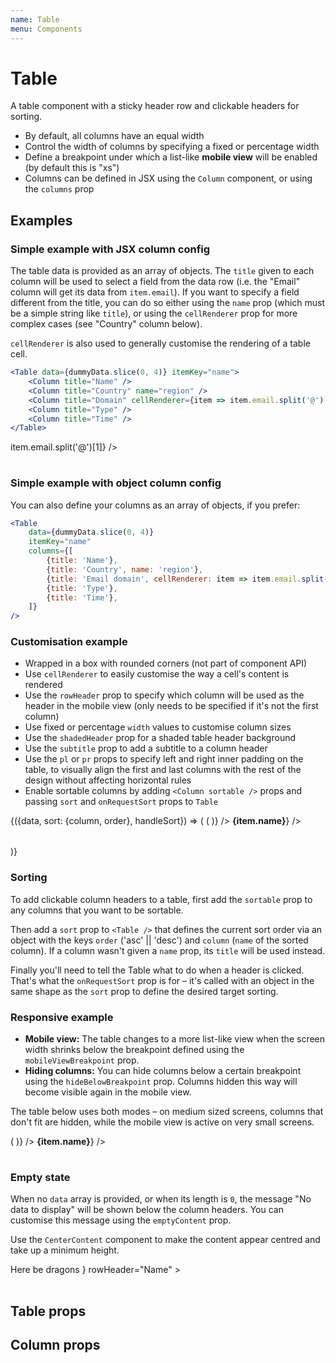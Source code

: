 ```yaml
---
name: Table
menu: Components
---
```



# Table

A table component with a sticky header row and clickable headers for sorting.

-   By default, all columns have an equal width
-   Control the width of columns by specifying a fixed or percentage width
-   Define a breakpoint under which a list-like **mobile view** will be enabled (by default this is "xs")
-   Columns can be defined in JSX using the `Column` component, or using the `columns` prop

## Examples

### Simple example with JSX column config

The table data is provided as an array of objects. The `title` given to each column will be used to select a field from the data row (i.e. the "Email" column will get its data from `item.email`). If you want to specify a field different from the title, you can do so either using the `name` prop (which must be a simple string like `title`), or using the `cellRenderer` prop for more complex cases (see "Country" column below).

`cellRenderer` is also used to generally customise the rendering of a table cell.

```jsx
<Table data={dummyData.slice(0, 4)} itemKey="name">
	<Column title="Name" />
	<Column title="Country" name="region" />
	<Column title="Domain" cellRenderer={item => item.email.split('@')[1]} />
	<Column title="Type" />
	<Column title="Time" />
</Table>
```

<Playground>
	<Table data={dummyData.slice(0, 4)} itemKey="name">
		<Column title="Name" />
		<Column title="Country" name="region" />
		<Column
			title="Email domain"
			cellRenderer={item => item.email.split('@')[1]}
		/>
		<Column title="Type" />
		<Column title="Time" />
	</Table>
</Playground>

### Simple example with object column config

You can also define your columns as an array of objects, if you prefer:

```jsx
<Table
	data={dummyData.slice(0, 4)}
	itemKey="name"
	columns={[
		{title: 'Name'},
		{title: 'Country', name: 'region'},
		{title: 'Email domain', cellRenderer: item => item.email.split('@')[1]},
		{title: 'Type'},
		{title: 'Time'},
	]}
/>
```

### Customisation example

-   Wrapped in a box with rounded corners (not part of component API)
-   Use `cellRenderer` to easily customise the way a cell's content is rendered
-   Use the `rowHeader` prop to specify which column will be used as the header in the mobile view (only needs to be specified if it's not the first column)
-   Use fixed or percentage `width` values to customise column sizes
-   Use the `shadedHeader` prop for a shaded table header background
-   Use the `subtitle` prop to add a subtitle to a column header
-   Use the `pl` or `pr` props to specify left and right inner padding on the table, to visually align the first and last columns with the rest of the design without affecting horizontal rules
-   Enable sortable columns by adding `<Column sortable />` props and passing `sort` and `onRequestSort` props to `Table`

<Playground>
	<Box border="thin" borderRadius="large">
		<DemoTableState data={dummyData.slice(4, 8)}>
			{({data, sort: {column, order}, handleSort}) => (
				<Table
					shadedHeader
					data={data}
					itemKey="name"
					rowHeader="Name"
					sort={{
						column,
						order,
					}}
					onRequestSort={handleSort}
					pl="xl"
					pr={20}
				>
					<Column
						title="Role"
						width={75}
						cellRenderer={item => (
							<Icon
								name={item.role === 'manager' ? 'star' : 'user'}
								aria-label={
									item.role === 'manager' ? 'Manager' : 'User'
								}
							/>
						)}
					/>
					<Column
						sortable
						title="Name"
						width="40%"
						cellRenderer={item => <strong>{item.name}</strong>}
					/>
					<Column
						sortable
						title="Type"
						subtitle="Random characters"
					/>
					<Column sortable title="Time" defaultOrder="desc" />
				</Table>
			)}
		</DemoTableState>
	</Box>
</Playground>

### Sorting

To add clickable column headers to a table, first add the `sortable` prop to any columns that you want to be sortable.

Then add a `sort` prop to `<Table />` that defines the current sort order via an object with the keys `order` ('asc' || 'desc') and `column` (`name` of the sorted column). If a column wasn't given a `name` prop, its `title` will be used instead.

Finally you'll need to tell the Table what to do when a header is clicked. That's what the `onRequestSort` prop is for – it's called with an object in the same shape as the `sort` prop to define the desired target sorting.

### Responsive example

-   **Mobile view:** The table changes to a more list-like view when the screen width shrinks below the breakpoint defined using the `mobileViewBreakpoint` prop.
-   **Hiding columns:** You can hide columns below a certain breakpoint using the `hideBelowBreakpoint` prop. Columns hidden this way will become visible again in the mobile view.

The table below uses both modes – on medium sized screens, columns that don't fit are hidden, while the mobile view is active on very small screens.

<Playground>
	<Table
		mobileViewBreakpoint="xxs"
		data={dummyData.slice(8, 12)}
		itemKey="name"
		rowHeader="Name"
	>
		<Column
			title="Role"
			width={60}
			cellRenderer={item => (
				<Icon name={item.role === 'manager' ? 'star' : 'user'} />
			)}
		/>
		<Column
			title="Name"
			width="40%"
			cellRenderer={item => <strong>{item.name}</strong>}
		/>
		<Column title="Region" hideBelowBreakpoint="m" />
		<Column title="Type" />
		<Column title="Time" />
	</Table>
</Playground>

### Empty state

When no `data` array is provided, or when its length is `0`, the message "No data to display" will be shown below the column headers. You can customise this message using the `emptyContent` prop.

Use the `CenterContent` component to make the content appear centred and take up a minimum height.

<Playground>
	<Table
		emptyContent={
			<CenterContent height={180}>Here be dragons</CenterContent>
		}
		rowHeader="Name"
	>
		<Column title="Role" width={60} />
		<Column title="Name" width="40%" />
		<Column title="Region" hideBelowBreakpoint="m" />
		<Column title="Type" hideBelowBreakpoint="xs" />
		<Column title="Time" />
	</Table>
</Playground>

## Table props

<Props of={Table} />

## Column props

<Props of={Column} />
